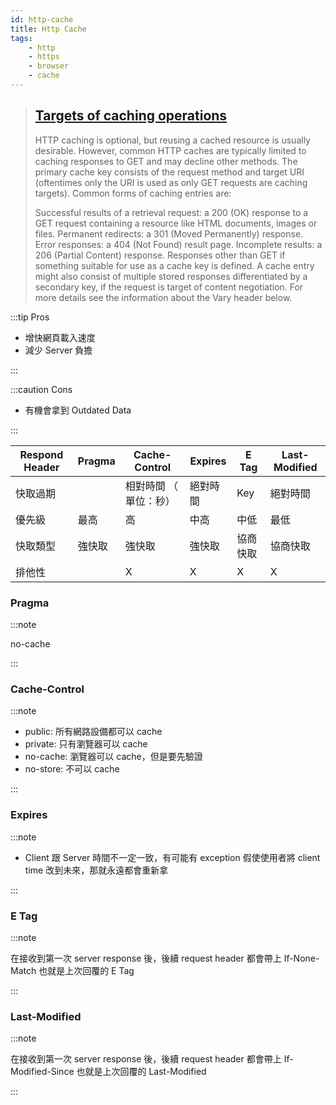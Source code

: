 ```yaml
---
id: http-cache
title: Http Cache
tags:
    - http
    - https
    - browser
    - cache
---
```


> ## [Targets of caching operations](https://udn.realityripple.com/docs/Web/HTTP/Caching#Targets_of_caching_operations)
>
> HTTP caching is optional, but reusing a cached resource is usually desirable. However, common HTTP caches are typically limited to caching responses to GET and may decline other methods. The primary cache key consists of the request method and target URI (oftentimes only the URI is used as only GET requests are caching targets). Common forms of caching entries are:
>
> Successful results of a retrieval request: a 200 (OK) response to a GET request containing a resource like HTML documents, images or files.
> Permanent redirects: a 301 (Moved Permanently) response.
> Error responses: a 404 (Not Found) result page.
> Incomplete results: a 206 (Partial Content) response.
> Responses other than GET if something suitable for use as a cache key is defined.
> A cache entry might also consist of multiple stored responses differentiated by a secondary key, if the request is target of content negotiation. For more details see the information about the Vary header below.

:::tip Pros

-   增快網頁載入速度
-   減少 Server 負擔

:::

:::caution Cons

-   有機會拿到 Outdated Data

:::

| Respond Header | Pragma | Cache-Control          | Expires  | E Tag    | Last-Modified |
| -------------- | ------ | ---------------------- | -------- | -------- | ------------- |
| 快取過期       |        | 相對時間 （ 單位：秒） | 絕對時間 | Key      | 絕對時間      |
| 優先級         | 最高   | 高                     | 中高     | 中低     | 最低          |
| 快取類型       | 強快取 | 強快取                 | 強快取   | 協商快取 | 協商快取      |
| 排他性         |        | X                      | X        | X        | X             |

### Pragma

:::note

no-cache

:::

### Cache-Control

:::note

-   public: 所有網路設備都可以 cache
-   private: 只有瀏覽器可以 cache
-   no-cache: 瀏覽器可以 cache，但是要先驗證
-   no-store: 不可以 cache

:::

### Expires

:::note

-   Client 跟 Server 時間不一定一致，有可能有 exception 假使使用者將 client time 改到未來，那就永遠都會重新拿

:::

### E Tag

:::note

在接收到第一次 server response 後，後續 request header 都會帶上 If-None-Match 也就是上次回覆的 E Tag

:::

### Last-Modified

:::note

在接收到第一次 server response 後，後續 request header 都會帶上 If-Modified-Since 也就是上次回覆的 Last-Modified

:::
